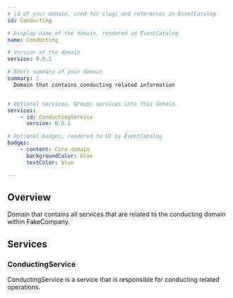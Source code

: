 ```yaml
---
# id of your domain, used for slugs and references in EventCatalog.
id: Conducting

# Display name of the domain, rendered in EventCatalog
name: Conducting

# Version of the domain
version: 0.0.1

# Short summary of your domain
summary: |
  Domain that contains conducting related information


# Optional services. Groups services into this domain.
services:
    - id: ConductingService
      version: 0.0.1

# Optional badges, rendered to UI by EventCatalog
badges:
    - content: Core domain
      backgroundColor: blue
      textColor: blue

---
```


## Overview

Domain that contains all services that are related to the conducting domain within FakeCompany.


## Services

### ConductingService

ConductingService is a service that is responsible for conducting related operations.

